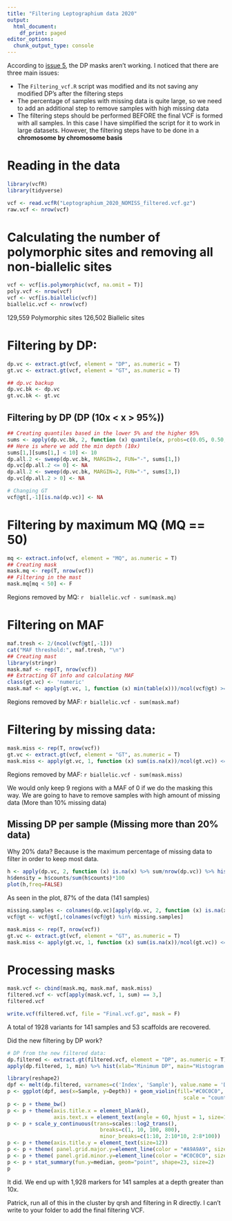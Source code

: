 ```yaml
---
title: "Filtering Leptographium data 2020"
output:
  html_document:
    df_print: paged
editor_options:
  chunk_output_type: console
---
```


According to [issue 5](https://github.com/LeBoldus-Lab/leptographium_popgen/issues/5), the DP masks aren't working. I noticed that there are three main issues:

- The `Filtering_vcf.R` script was modified and its not saving any modified DP's after the filtering steps
- The percentage of samples with missing data is quite large, so we need to add an additional step to remove samples with high missing data
- The filtering steps should be performed BEFORE the final VCF is formed with all samples. In this case I have simplified the script for it to work in large datasets. However, the filtering steps have to be done in a **chromosome by chromosome basis**

# Reading in the data

```r
library(vcfR)
library(tidyverse)

vcf <- read.vcfR("Leptographium_2020_NOMISS_filtered.vcf.gz")
raw.vcf <- nrow(vcf)
```


# Calculating the number of polymorphic sites and removing all non-biallelic sites
```r
vcf <- vcf[is.polymorphic(vcf, na.omit = T)]
poly.vcf <- nrow(vcf)
vcf <- vcf[is.biallelic(vcf)]
biallelic.vcf <- nrow(vcf)
```

129,559 Polymorphic sites
126,502 Biallelic sites

# Filtering by DP:

```R
dp.vc <- extract.gt(vcf, element = "DP", as.numeric = T)
gt.vc <- extract.gt(vcf, element = "GT", as.numeric = T)

## dp.vc backup
dp.vc.bk <- dp.vc
gt.vc.bk <- gt.vc
```

## Filtering by DP (DP (10x < x > 95%))

```r
## Creating quantiles based in the lower 5% and the higher 95%
sums <- apply(dp.vc.bk, 2, function (x) quantile(x, probs=c(0.05, 0.50, 0.95), na.rm = T))
## Here is where we add the min depth (10x)
sums[1,][sums[1,] < 10] <- 10
dp.all.2 <- sweep(dp.vc.bk, MARGIN=2, FUN="-", sums[1,])
dp.vc[dp.all.2 <= 0] <- NA
dp.all.2 <- sweep(dp.vc.bk, MARGIN=2, FUN="-", sums[3,])
dp.vc[dp.all.2 > 0] <- NA

# Changing GT
vcf@gt[,-1][is.na(dp.vc)] <- NA
```

# Filtering by maximum MQ (MQ == 50)

```r
mq <- extract.info(vcf, element = "MQ", as.numeric = T)
## Creating mask
mask.mq <- rep(T, nrow(vcf))
## Filtering in the mast
mask.mq[mq < 50] <- F
```

Regions removed by MQ: `r  biallelic.vcf - sum(mask.mq)`

# Filtering on MAF

```r
maf.tresh <- 2/(ncol(vcf@gt[,-1]))
cat("MAF threshold:", maf.tresh, "\n")
## Creating mast
library(stringr)
mask.maf <- rep(T, nrow(vcf))
## Extracting GT info and calculating MAF
class(gt.vc) <- 'numeric'
mask.maf <- apply(gt.vc, 1, function (x) min(table(x)))/ncol(vcf@gt) >= maf.tresh
```

Regions removed by MAF: `r biallelic.vcf - sum(mask.maf)`

# Filtering by missing data:

```r
mask.miss <- rep(T, nrow(vcf))
gt.vc <- extract.gt(vcf, element = "GT", as.numeric = T)
mask.miss <- apply(gt.vc, 1, function (x) sum(is.na(x))/ncol(gt.vc)) <= 0.00
```

Regions removed by MAF: `r biallelic.vcf - sum(mask.miss)`


We would only keep 9 regions with a MAF of 0 if we do the masking this way. We are going to have to remove samples with high amount of missing data (More than 10% missing data)


## Missing DP per sample (Missing more than 20% data)

Why 20% data? Because is the maximum percentage of missing data to filter in order to keep most data.

```r
h <- apply(dp.vc, 2, function (x) is.na(x) %>% sum/nrow(dp.vc)) %>% hist()
h$density = h$counts/sum(h$counts)*100
plot(h,freq=FALSE)
```

As seen in the plot, 87% of the data (141 samples) 

```r
missing.samples <- colnames(dp.vc)[apply(dp.vc, 2, function (x) is.na(x) %>% sum/nrow(dp.vc)) > 0.2]
vcf@gt <- vcf@gt[,!colnames(vcf@gt) %in% missing.samples]

mask.miss <- rep(T, nrow(vcf))
gt.vc <- extract.gt(vcf, element = "GT", as.numeric = T)
mask.miss <- apply(gt.vc, 1, function (x) sum(is.na(x))/ncol(gt.vc)) <= 0.00
```

# Processing masks

```r
mask.vcf <- cbind(mask.mq, mask.maf, mask.miss)
filtered.vcf <- vcf[apply(mask.vcf, 1, sum) == 3,]
filtered.vcf

write.vcf(filtered.vcf, file = "Final.vcf.gz", mask = F)
```

A total of 1928 variants for 141 samples and 53 scaffolds are recovered. 

Did the new filtering by DP work?
```r
# DP from the new filtered data:
dp.filtered <- extract.gt(filtered.vcf, element = "DP", as.numeric = T)
apply(dp.filtered, 1, min) %>% hist(xlab="Minimum DP", main="Histogram of minimum DP per variant site", border="grey70", col="grey90", breaks=10,  xlim=c(10,20))

library(reshape2)
dpf <- melt(dp.filtered, varnames=c('Index', 'Sample'), value.name = 'Depth', na.rm=TRUE)
p <- ggplot(dpf, aes(x=Sample, y=Depth)) + geom_violin(fill="#C0C0C0", adjust=1.0,
                                                         scale = "count", trim=TRUE)
p <- p + theme_bw()
p <- p + theme(axis.title.x = element_blank(), 
               axis.text.x = element_text(angle = 60, hjust = 1, size=12))
p <- p + scale_y_continuous(trans=scales::log2_trans(), 
                              breaks=c(1, 10, 100, 800),
                              minor_breaks=c(1:10, 2:10*10, 2:8*100))
p <- p + theme(axis.title.y = element_text(size=12))
p <- p + theme( panel.grid.major.y=element_line(color = "#A9A9A9", size=0.6) )
p <- p + theme( panel.grid.minor.y=element_line(color = "#C0C0C0", size=0.2) )
p <- p + stat_summary(fun.y=median, geom="point", shape=23, size=2)
p
```

It did. We end up with 1,928 markers for 141 samples at a depth greater than 10x.

Patrick, run all of this in the cluster by qrsh and filtering in R directly. I can't write to your folder to add the final filtering VCF.
